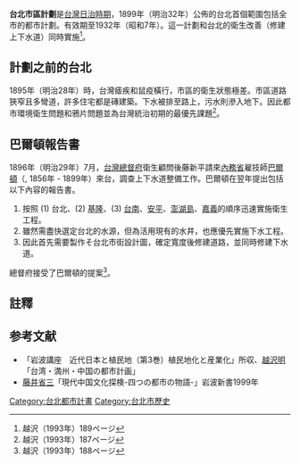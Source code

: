 '''台北市區計劃'''是[[台灣日治時期|台灣日治時期]]，1899年（明治32年）公佈的台北首個範圍包括全市的都市計劃。有效期至1932年（昭和7年）。這一計劃和台北的衛生改善（修建上下水道）同時實施<ref name="koshizawa189">越沢（1993年）189ページ</ref>。
== 計劃之前的台北 ==
1895年（明治28年）時，台灣瘧疾和鼠疫橫行，市區的衛生狀態極差。市區道路狹窄且多彎道，許多住宅都是磚建築。下水被排至路上，污水則滲入地下。因此都市環境衛生問題和鴉片問題並為台灣統治初期的最優先課題<ref name="koshizawa187">越沢（1993年）187ページ</ref>。
== 巴爾頓報告書 ==
1896年（明治29年）7月，[[台灣總督府|台灣總督府]]衛生顧問後藤新平請來[[內務省|內務省]]雇技師[[巴爾頓|巴爾頓]]（{{lang|en|William Kinninmond Burton}}, 1856年 - 1899年）來台，調查上下水道整備工作。巴爾頓在翌年提出包括以下內容的報告書。
#按照 (1) 台北、(2) [[基隆|基隆]]、(3) [[台南|台南]]、[[安平|安平]]、[[澎湖島|澎湖島]]、[[嘉義|嘉義]]的順序迅速實施衛生工程。
# 雖然需盡快選定台北的水源，但為活用現有的水井，也應優先實施下水工程。
# 因此首先需要製作そ台北市街設計圖，確定寬度後修建道路，並同時修建下水道。
總督府接受了巴爾頓的提案<ref name="koshizawa188">越沢（1993年）188ページ</ref>。
== 註釋 ==
{{Reflist}}
== 参考文献 ==
*「岩波講座　近代日本と植民地（第3巻）植民地化と産業化」所収、[[越沢明|越沢明]]「台湾・満州・中国の都市計画」
* [[藤井省三|藤井省三]]「現代中国文化探検-四つの都市の物語-」岩波新書1999年
[[Category:台北都市計畫|Category:台北都市計畫]]
[[Category:台北市歷史|Category:台北市歷史]]